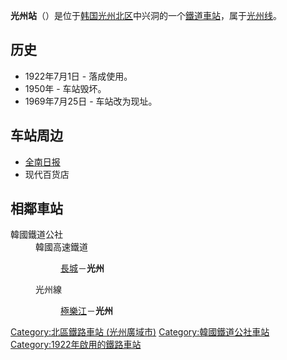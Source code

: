 {{NoteTA |G1=Railway |G2=Transport}}
{{Infobox station
|livery      = {{韓國鐵道路線色|KR}}
|name        = 光州站
|eng_name    = Gwangju
|other_name  = 
|image       = Gwangju Station-1.JPG
|caption     = 
|hangul      = 광주역
|hanja       = 光州驛
|rr          = Gwangju-yeok
|mr          = Kwangju-yŏk
|operator    = [[韓國鐵道公社|韓國鐵道公社]]
|lines       = [[光州線|光州線]]
|address     = {{KOR}}[[光州廣域市|光州廣域市]][[北区_(光州广域市)|北區]]無等路235
|structure   = 地面車站
|platform    = [[混合式月台|混合式月台]]
|opened      = 1922年7月1日
|closed      = 
|passengers  = 平均每日851人次
|pass_year   = 2020年
|adjacent    = {{Adjacent stations|system1=韓國鐵道公社
|line1=光州線|left1=極樂江|note-left1=7.4km
|line2=湖南線|type2=DITX|left2=長城|note-left2=33.9km
}}
}}

'''光州站'''（{{kor|諺=광주역|漢=光州驛|羅=Gwangju yeok|f=y}}）是位于[[韩国|韩国]][[光州|光州]][[北区_(光州)|北区]]中兴洞的一个[[鐵道車站|鐵道車站]]，属于[[光州线|光州线]]。

== 历史 ==
*1922年7月1日 - 落成使用。
*1950年 - 车站毁坏。
*1969年7月25日 - 车站改为现址。

== 车站周边 ==
*[[全南日报|全南日报]]
*现代百货店

== 相鄰車站 ==
;韓國鐵道公社
:韓國高速鐵道
::[[長城站_(韓國)|長城]]－'''光州'''
:光州線
::[[極樂江站|極樂江]]－'''光州'''

{{Template group
|title = 韓國鐵路軌道相關導航模板
|list =
{{光州线}}
{{通勤列車}}
{{ITX}}
{{无穷花号}}
}}

[[Category:北區鐵路車站_(光州廣域市)|Category:北區鐵路車站 (光州廣域市)]]
[[Category:韓國鐵道公社車站|Category:韓國鐵道公社車站]]
[[Category:1922年啟用的鐵路車站|Category:1922年啟用的鐵路車站]]
